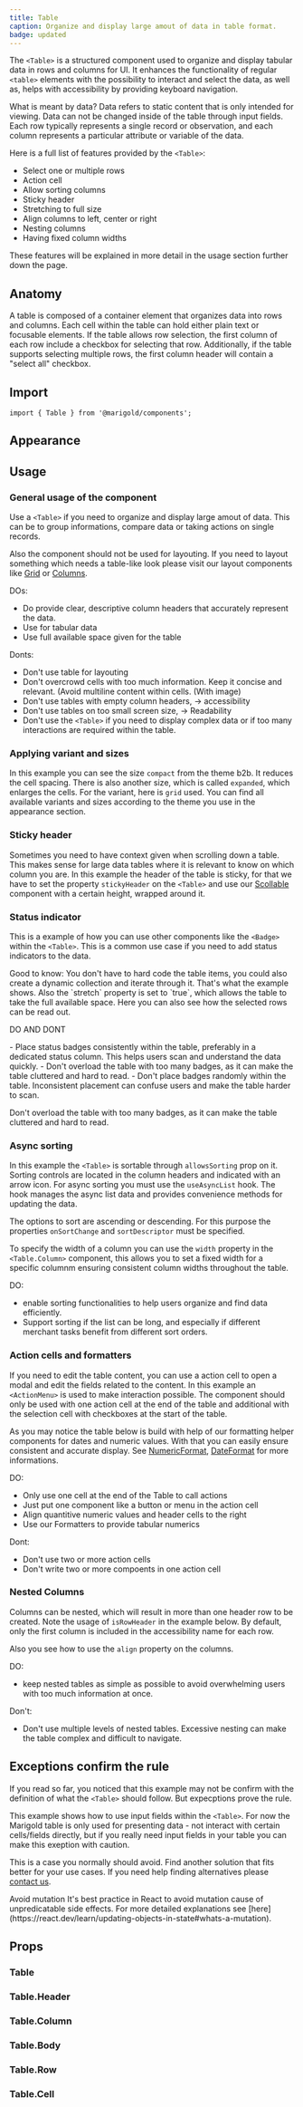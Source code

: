 ```yaml
---
title: Table
caption: Organize and display large amout of data in table format.
badge: updated
---
```


The `<Table>` is a structured component used to organize and display tabular data in rows and columns for UI. It enhances the functionality of regular `<table>` elements with the possibility to interact and select the data, as well as, helps with accessibility by providing keyboard navigation.

<SectionMessage>
  <SectionMessage.Title>What is meant by data?</SectionMessage.Title>
  <SectionMessage.Content>
    Data refers to static content that is only intended for viewing. Data can
    not be changed inside of the table through input fields. Each row typically
    represents a single record or observation, and each column represents a
    particular attribute or variable of the data.
  </SectionMessage.Content>
</SectionMessage>

Here is a full list of features provided by the `<Table>`:

- Select one or multiple rows
- Action cell
- Allow sorting columns
- Sticky header
- Stretching to full size
- Align columns to left, center or right
- Nesting columns
- Having fixed column widths

These features will be explained in more detail in the usage section further down the page.

## Anatomy

A table is composed of a container element that organizes data into rows and columns. Each cell within the table can hold either plain text or focusable elements. If the table allows row selection, the first column of each row include a checkbox for selecting that row. Additionally, if the table supports selecting multiple rows, the first column header will contain a "select all" checkbox.

## Import

```tsx
import { Table } from '@marigold/components';
```

## Appearance

<AppearanceTable component={title} />

## Usage

### General usage of the component

Use a `<Table>` if you need to organize and display large amout of data. This can be to group informations, compare data or taking actions on single records.

Also the component should not be used for layouting. If you need to layout something which needs a table-like look please visit our layout components like [Grid](/components/layout/grid) or [Columns](/components/layout/columns).

DOs:

- Do provide clear, descriptive column headers that accurately represent the data.
- Use for tabular data
- Use full available space given for the table

Donts:

- Don't use table for layouting
- Don't overcrowd cells with too much information. Keep it concise and relevant. (Avoid multiline content within cells. (With image)
- Don't use tables with empty column headers, -> accessibility
- Don't use tables on too small screen size, -> Readability
- Don't use the `<Table>` if you need to display complex data or if too many interactions are required within the table.

### Applying variant and sizes

In this example you can see the size `compact` from the theme b2b. It reduces the cell spacing. There is also another size, which is called `expanded`, which enlarges the cells.
For the variant, here is `grid` used. You can find all available variants and sizes according to the theme you use in the appearance section.

### Sticky header

Sometimes you need to have context given when scrolling down a table. This makes sense for large data tables where it is relevant to know on which column you are.
In this example the header of the table is sticky, for that we have to set the property `stickyHeader` on the `<Table>` and use our [Scollable](../layout/scrollable) component with a certain height, wrapped around it.

<ComponentDemo file="./table-fixed-header.demo.tsx" disableLabelWidth="true" />

### Status indicator

This is a example of how you can use other components like the `<Badge>` within the `<Table>`. This is a common use case if you need to add status indicators to the data.

<SectionMessage>
  <SectionMessage.Title>Good to know:</SectionMessage.Title>
  <SectionMessage.Content>
    You don't have to hard code the table items, you could also create a dynamic
    collection and iterate through it. That's what the example shows. Also the
    `stretch` property is set to `true`, which allows the table to take the full
    available space. Here you can also see how the selected rows can be read
    out.
  </SectionMessage.Content>
</SectionMessage>

DO AND DONT

<ComponentDemo file="./table-badge.demo.tsx" disableLabelWidth="true" />

<DosAndDonts variant="do" description="halloooo">
  - Place status badges consistently within the table, preferably in a dedicated
  status column. This helps users scan and understand the data quickly.
</DosAndDonts>

<DosAndDonts variant="dont" description="halloooo">
  - Don't overload the table with too many badges, as it can make the table
  cluttered and hard to read. - Don't place badges randomly within the table.
  Inconsistent placement can confuse users and make the table harder to scan.
</DosAndDonts>

Don't overload the table with too many badges, as it can make the table cluttered and hard to read.

### Async sorting

In this example the `<Table>` is sortable through `allowsSorting` prop on it. Sorting controls are located in the column headers and indicated with an arrow icon.
For async sorting you must use the `useAsyncList` hook. The hook manages the async list data and provides convenience methods for updating the data.

The options to sort are ascending or descending. For this purpose the properties `onSortChange` and `sortDescriptor` must be specified.

To specify the width of a column you can use the `width` property in the `<Table.Column>` component, this allows you to set a fixed width for a specific columnm ensuring consistent column widths throughout the table.

DO:

- enable sorting functionalities to help users organize and find data efficiently.
- Support sorting if the list can be long, and especially if different merchant tasks benefit from different sort orders.

<ComponentDemo file="./table-async.demo.tsx" disableLabelWidth="true" />

### Action cells and formatters

If you need to edit the table content, you can use a action cell to open a modal and edit the fields related to the content. In this example an `<ActionMenu>` is used to make interaction possible. The component should only be used with one action cell at the end of the table and additional with the selection cell with checkboxes at the start of the table.

As you may notice the table below is build with help of our formatting helper components for dates and numeric values. With that you can easily ensure consistent and accurate display. See [NumericFormat](../formatters/numericformat/numericFormat), [DateFormat](../formatters/dateformat/dateFormat) for more informations.

<ComponentDemo file="./table-action.demo.tsx" disableLabelWidth="true" />

DO:

- Only use one cell at the end of the Table to call actions
- Just put one component like a button or menu in the action cell
- Align quantitive numeric values and header cells to the right
- Use our Formatters to provide tabular numerics

Dont:

- Don't use two or more action cells
- Don't write two or more compoents in one action cell

### Nested Columns

Columns can be nested, which will result in more than one header row to be created. Note the usage of `isRowHeader` in the example below. By default, only the first column is included in the accessibility name for each row.

Also you see how to use the `align` property on the columns.

DO:

- keep nested tables as simple as possible to avoid overwhelming users with too much information at once.

Don't:

- Don't use multiple levels of nested tables. Excessive nesting can make the table complex and difficult to navigate.

<ComponentDemo file="./table-nested.demo.tsx" disableLabelWidth="true" />

## Exceptions confirm the rule

If you read so far, you noticed that this example may not be confirm with the definition of what the `<Table>` should follow. But expecptions prove the rule.

This example shows how to use input fields within the `<Table>`. For now the Marigold table is only used for presenting data - not interact with certain cells/fields directly, but if you really need input fields in your table you can make this exeption with caution.

This is a case you normally should avoid. Find another solution that fits better for your use cases. If you need help finding alternatives please [contact us](../introduction/get-in-touch).

<SectionMessage variant="warning">
  <SectionMessage.Title>Avoid mutation</SectionMessage.Title>
  <SectionMessage.Content>
    It's best practice in React to avoid mutation cause of unpredicatable side
    effects. For more detailed explanations see
    [here](https://react.dev/learn/updating-objects-in-state#whats-a-mutation).
  </SectionMessage.Content>
</SectionMessage>

<p />

<ComponentDemo file="./table-input.demo.tsx" disableLabelWidth="true" />

## Props

### Table

<PropsTable component={title} />

### Table.Header

<PropsTable component="TableHeader" />

### Table.Column

<PropsTable component="TableColumnHeader" />

### Table.Body

<PropsTable component="TableBody" />

### Table.Row

<PropsTable component="TableRow" />

### Table.Cell

<PropsTable component="TableCell" />
